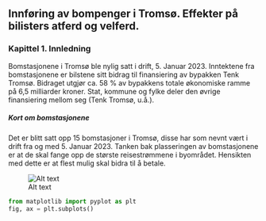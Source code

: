 ## Innføring av bompenger i Tromsø. Effekter på bilisters atferd og velferd. 

### Kapittel 1. Innledning 

Bomstasjonene i Tromsø ble nylig satt i drift, 5. Januar 2023. Inntektene fra bomstasjonene er bilstene sitt bidrag til finansiering av bypakken Tenk Tromsø. Bidraget utgjør ca. 58 % av bypakkens totale økonomiske ramme på 6,5 milliarder kroner. Stat, kommune og fylke deler den øvrige finansiering mellom seg (Tenk Tromsø, u.å.).

##### Kort om bomstasjonene 

Det er blitt satt opp 15 bomstasjoner i Tromsø, disse har som nevnt vært i drift fra og med 5. Januar 2023. Tanken bak plasseringen av bomstasjonene er at de skal fange opp de største reisestrømmene i byområdet. Hensikten med dette er at flest mulig skal bidra til å betale. 

![Alt text](../../../../../../../../c:/Users/gusta/OneDrive/Dokumenter/GitHub/SOK1006/Mappe2/bomstasjoner%20troms%C3%B8.png)

```python
from matplotlib import pyplot as plt
fig, ax = plt.subplots()
```